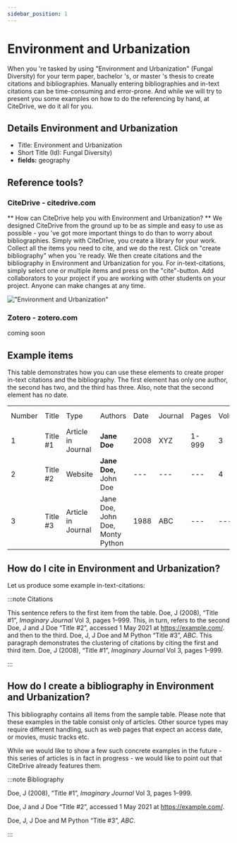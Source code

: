 ```yaml
---
sidebar_position: 1
---
```


# Environment and Urbanization

When you 're tasked by using "Environment and Urbanization" (Fungal Diversity) for your term paper, bachelor 's, or master 's thesis to create citations and bibliographies.
Manually entering bibliographies and in-text citations can be time-consuming and error-prone. And while we will try to present you some examples on how to do the referencing by hand, at CiteDrive, we do it all for you.

## Details  Environment and Urbanization
* Title: Environment and Urbanization
* Short Title (Id): Fungal Diversity)
* **fields:** geography

## Reference tools?
### CiteDrive - citedrive.com
** How can CiteDrive help you with Environment and Urbanization? **
We designed CiteDrive from the ground up to be as simple and easy to use as possible - you 've got more important things to do than to worry about bibliographies. Simply with CiteDrive, you create a library for your work. Collect all the items you need to cite, and we do the rest. Click on "create bibliography" when you 're ready. We then create citations and the bibliography in Environment and Urbanization for you. For in-text-citations, simply select one or multiple items and press on the "cite"-button. Add collaborators to your project if you are working with other students on your project. Anyone can make changes at any time.


!["Environment and Urbanization"](images/environment-and-urbanization.svg "Choose Environment and Urbanization in the CiteDrive App")

### Zotero - zotero.com

coming soon

## Example items

This table demonstrates how you can use these elements to create proper in-text citations and the bibliography. The first element has only one author, the second has two, and the third has three. Also, note that the second element has no date.


<table>
  <tr>
   <td>Number
   </td>
   <td>Title
   </td>
   <td>Type
   </td>
   <td>Authors
   </td>
   <td>Date
   </td>
   <td>Journal
   </td>
   <td>Pages
   </td>
   <td>Volume
   </td>
   <td>Issue
   </td>
   <td>Access Date
   </td>
  </tr>
  <tr>
   <td>1
   </td>
   <td>Title #1
   </td>
   <td>Article in Journal
   </td>
   <td><strong>Jane Doe</strong>
   </td>
   <td>2008
   </td>
   <td>XYZ
   </td>
   <td>1-999
   </td>
   <td>3
   </td>
   <td>2
   </td>
   <td>--
   </td>
  </tr>
  <tr>
   <td>
2
   </td>
   <td>Title #2
   </td>
   <td>Website
   </td>
   <td><strong>Jane Doe, </strong>John Doe
   </td>
   <td>---
   </td>
   <td>---
   </td>
   <td>---
   </td>
   <td>4
   </td>
   <td>---
   </td>
   <td>2020-05-01
   </td>
  </tr>
  <tr>
   <td>3
   </td>
   <td>Title #3
   </td>
   <td>Article in Journal
   </td>
   <td>Jane Doe, John Doe, Monty Python
   </td>
   <td>1988
   </td>
   <td>ABC
   </td>
   <td>---
   </td>
   <td>---
   </td>
   <td>16
   </td>
   <td>---
   </td>
  </tr>
</table>



## How do I cite in  Environment and Urbanization?

Let us produce some example in-text-citations:

:::note Citations


This sentence refers to the first item from the table. Doe, J (2008), “Title #1”, <i>Imaginary Journal</i> Vol 3, pages 1–999. This, in turn, refers to the second Doe, J and J Doe “Title #2”, accessed 1 May 2021 at https://example.com/.
and then to the third.  Doe, J, J Doe and M Python “Title #3”, <i>ABC</i>.
This paragraph demonstrates the clustering of citations by citing the first and third item. Doe, J (2008), “Title #1”, <i>Imaginary Journal</i> Vol 3, pages 1–999.

:::

## How do I create a bibliography in Environment and Urbanization?

This bibliography contains all items from the sample table. Please note that these examples in the table consist only of articles. Other source types may require different handling, such as web pages that expect an access date, or movies, music tracks etc.

While we would like to show a few such concrete examples in the future - this series of articles is in fact in progress - we would like to point out that CiteDrive already features them.

:::note Bibliography

Doe, J (2008), “Title #1”, <i>Imaginary Journal</i> Vol 3, pages 1–999.

Doe, J and J Doe “Title #2”, accessed 1 May 2021 at https://example.com/.

Doe, J, J Doe and M Python “Title #3”, <i>ABC</i>.



:::


        